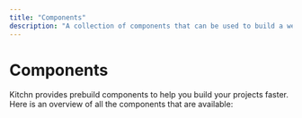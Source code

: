 ```yaml
---
title: "Components"
description: "A collection of components that can be used to build a website or web application."
---
```



# Components

Kitchn provides prebuild components to help you build your projects faster. Here is an overview of all the components that are available:

<Cards>
  <Card title="Avatar" href="/docs/components/avatar" />
  <Card title="Badge" href="/docs/components/badge" />
  <Card title="Button" href="/docs/components/button" />
  <Card title="Checkbox" href="/docs/components/checkbox" />
  <Card title="Collapse" href="/docs/components/collapse" />
  <Card title="Drawer" href="/docs/components/drawer" />
  <Card title="Dropdown" href="/docs/components/dropdown" />
  <Card title="Entity" href="/docs/components/entity" />
  <Card title="Error" href="/docs/components/error" />
  <Card title="Footer" href="/docs/components/footer" />
  <Card title="Grid" href="/docs/components/grid" />
  <Card title="Icon" href="/docs/components/icon" />
  <Card title="Image" href="/docs/components/image" />
  <Card title="Input" href="/docs/components/input" />
  <Card title="Modal" href="/docs/components/modal" />
  <Card title="Note" href="/docs/components/note" />
  <Card title="Progress" href="/docs/components/progress" />
  <Card title="Scroller" href="/docs/components/scroller" />
  <Card title="Select" href="/docs/components/select" />
  <Card title="Skeleton" href="/docs/components/skeleton" />
  <Card title="Snippet" href="/docs/components/snippet" />
  <Card title="Spacer" href="/docs/components/spacer" />
  <Card title="Spinner" href="/docs/components/spinner" />
  <Card title="Switch" href="/docs/components/switch" />
  <Card title="Tabs" href="/docs/components/tabs" />
  <Card title="Text" href="/docs/components/text" />
  <Card title="Textarea" href="/docs/components/textarea" />
  <Card title="Toast" href="/docs/components/toast" />
  <Card title="Toggle" href="/docs/components/toggle" />
</Cards>  